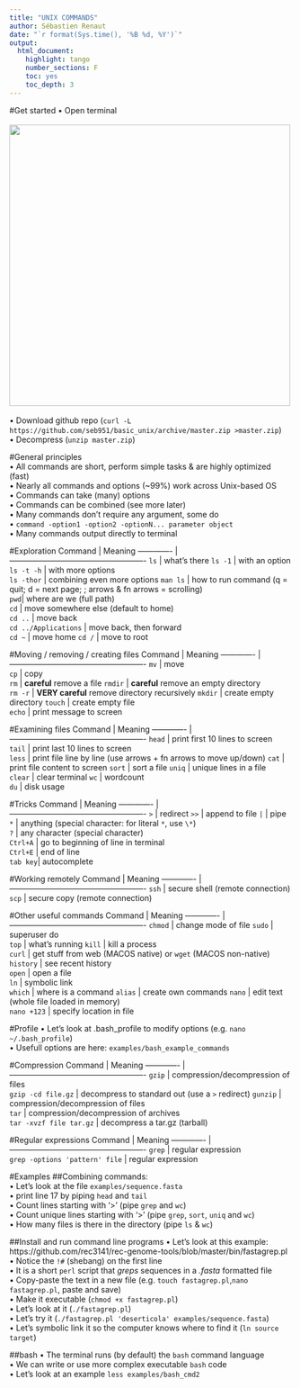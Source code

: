 ```yaml
---
title: "UNIX COMMANDS"
author: Sébastien Renaut
date: "`r format(Sys.time(), '%B %d, %Y')`"
output: 
  html_document:
    highlight: tango
    number_sections: F
    toc: yes
    toc_depth: 3
---
```


#Get started
• Open terminal  
&nbsp;   
![](examples/terminal.png){width=500px}  
&nbsp;   
• Download github repo (`curl -L https://github.com/seb951/basic_unix/archive/master.zip >master.zip`)  
• Decompress (`unzip master.zip`)  

#General principles    
• All commands are short, perform simple tasks & are highly optimized (fast)  
• Nearly all commands and options (~99%) work across Unix-based OS  
• Commands can take (many) options  
• Commands can be combined (see more later)  
• Many commands don't require any argument, some do  
• `command -option1 -option2 -optionN... parameter object`  
• Many commands output directly to terminal  
  
#Exploration
Command | Meaning
------------- | ----------------------------------------------------
`ls` | what's there
`ls -1` | with an option 
`ls -t -h` | with more options  
`ls -thor` | combining even more options
`man ls` | how to run command (q = quit; d = next page; ; arrows & fn arrows = scrolling)  
`pwd`| where are we (full path)  
`cd` | move somewhere else (default to home)   
`cd ..` | move back  
`cd ../Applications` | move back, then forward  
`cd ~ ` | move home 
`cd /` | move to root    

#Moving / removing / creating files
Command | Meaning
------------- | ----------------------------------------------------
`mv` | move  
`cp` | copy  
`rm` | **careful** remove a file 
`rmdir` | **careful** remove an empty directory  
`rm -r` | **VERY careful** remove directory recursively
`mkdir` | create empty directory 
`touch` | create empty file  
`echo` | print message to screen 

#Examining files
Command | Meaning
------------- | ----------------------------------------------------
`head` | print first 10 lines to screen  
`tail` | print last 10 lines to screen    
`less` | print file line by line (use arrows + fn arrows to move up/down)
`cat` | print file content to screen 
`sort` | sort a file
`uniq` | unique lines in a file  
`clear` | clear terminal
`wc` | wordcount  
`du` | disk usage  

#Tricks
Command | Meaning
------------- | ----------------------------------------------------
`>` | redirect
`>>` | append to file
`|` | pipe   
`*` | anything (special character: for literal `*`, use `\*`)  
`?` | any character (special character)  
`Ctrl+A` | go to beginning of line in terminal    
`Ctrl+E` | end of line    
`tab key`| autocomplete

#Working remotely
Command | Meaning
------------- | ----------------------------------------------------
`ssh` | secure shell (remote connection)  
`scp`  | secure copy (remote connection)  

#Other useful commands
Command | Meaning
------------- | ----------------------------------------------------
`chmod` | change mode of file
`sudo` | superuser do  
`top` | what's running 
`kill` | kill a process   
`curl` | get stuff from web (MACOS native) or `wget` (MACOS non-native)  
`history` | see recent history     
`open` | open a file   
`ln` | symbolic link  
`which` | where is a command
`alias` | create own commands 
`nano` | edit text (whole file loaded in memory)      
`nano +123` | specify location in file  

#Profile
• Let's look at .bash_profile to modify options (e.g. `nano ~/.bash_profile`)  
• Usefull options are here: `examples/bash_example_commands`

#Compression
Command | Meaning
------------- | ----------------------------------------------------
`gzip`  | compression/decompression of files  
`gzip -cd file.gz`  | decompress to standard out (use a `>` redirect) 
`gunzip`  | compression/decompression of files  
`tar`  | compression/decompression of archives  
`tar -xvzf file tar.gz` | decompress a tar.gz (tarball)  

#Regular expressions
Command | Meaning
------------- | ----------------------------------------------------
`grep` | regular expression  
`grep -options 'pattern' file`  | regular expression   

#Examples
##Combining commands:   
• Let's look at the file `examples/sequence.fasta`  
• print line 17 by piping `head` and `tail`  
• Count lines starting with '>' (pipe `grep` and `wc`)   
• Count unique lines starting with '>' (pipe `grep`, `sort`, `uniq` and `wc`)   
• How many files is there in the directory (pipe `ls` & `wc`)  

##Install and run command line programs
• Let's look at this example:   https://github.com/rec3141/rec-genome-tools/blob/master/bin/fastagrep.pl  
• Notice the `!#` (shebang) on the first line  
• It is a short `perl` script that *greps* sequences in a *.fasta* formatted file    
• Copy-paste the text in a new file (e.g. `touch fastagrep.pl`,`nano fastagrep.pl`, paste and save)   
• Make it executable (`chmod +x fastagrep.pl`)    
• Let's look at it (`./fastagrep.pl`)  
• Let's try it (`./fastagrep.pl 'deserticola' examples/sequence.fasta`)  
• Let's symbolic link it so the computer knows where to find it (` ln source target`)  
  
##bash
• The terminal runs (by default) the `bash` command language  
• We can write or use more complex executable `bash` code  
• Let's look at an example `less examples/bash_cmd2`

&nbsp;   
&nbsp;   
&nbsp;   

